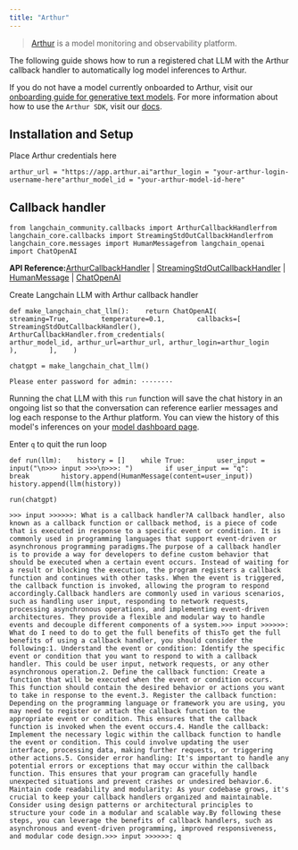 ```yaml
---
title: "Arthur"
---
```


> [Arthur](https://arthur.ai) is a model monitoring and observability platform.

The following guide shows how to run a registered chat LLM with the Arthur callback handler to automatically log model inferences to Arthur.

If you do not have a model currently onboarded to Arthur, visit our [onboarding guide for generative text models](https://docs.arthur.ai/user-guide/walkthroughs/model-onboarding/generative_text_onboarding.html). For more information about how to use the `Arthur SDK`, visit our [docs](https://docs.arthur.ai/).

## Installation and Setup

Place Arthur credentials here

```
arthur_url = "https://app.arthur.ai"arthur_login = "your-arthur-login-username-here"arthur_model_id = "your-arthur-model-id-here"
```

## Callback handler

```
from langchain_community.callbacks import ArthurCallbackHandlerfrom langchain_core.callbacks import StreamingStdOutCallbackHandlerfrom langchain_core.messages import HumanMessagefrom langchain_openai import ChatOpenAI
```

**API Reference:**[ArthurCallbackHandler](https://python.langchain.com/api_reference/community/callbacks/langchain_community.callbacks.arthur_callback.ArthurCallbackHandler.html) | [StreamingStdOutCallbackHandler](https://python.langchain.com/api_reference/core/callbacks/langchain_core.callbacks.streaming_stdout.StreamingStdOutCallbackHandler.html) | [HumanMessage](https://python.langchain.com/api_reference/core/messages/langchain_core.messages.human.HumanMessage.html) | [ChatOpenAI](https://python.langchain.com/api_reference/openai/chat_models/langchain_openai.chat_models.base.ChatOpenAI.html)

Create Langchain LLM with Arthur callback handler

```
def make_langchain_chat_llm():    return ChatOpenAI(        streaming=True,        temperature=0.1,        callbacks=[            StreamingStdOutCallbackHandler(),            ArthurCallbackHandler.from_credentials(                arthur_model_id, arthur_url=arthur_url, arthur_login=arthur_login            ),        ],    )
```

```
chatgpt = make_langchain_chat_llm()
```

```
Please enter password for admin: ········
```

Running the chat LLM with this `run` function will save the chat history in an ongoing list so that the conversation can reference earlier messages and log each response to the Arthur platform. You can view the history of this model's inferences on your [model dashboard page](https://app.arthur.ai/).

Enter `q` to quit the run loop

```
def run(llm):    history = []    while True:        user_input = input("\n>>> input >>>\n>>>: ")        if user_input == "q":            break        history.append(HumanMessage(content=user_input))        history.append(llm(history))
```

```
run(chatgpt)
```

```
>>> input >>>>>>: What is a callback handler?A callback handler, also known as a callback function or callback method, is a piece of code that is executed in response to a specific event or condition. It is commonly used in programming languages that support event-driven or asynchronous programming paradigms.The purpose of a callback handler is to provide a way for developers to define custom behavior that should be executed when a certain event occurs. Instead of waiting for a result or blocking the execution, the program registers a callback function and continues with other tasks. When the event is triggered, the callback function is invoked, allowing the program to respond accordingly.Callback handlers are commonly used in various scenarios, such as handling user input, responding to network requests, processing asynchronous operations, and implementing event-driven architectures. They provide a flexible and modular way to handle events and decouple different components of a system.>>> input >>>>>>: What do I need to do to get the full benefits of thisTo get the full benefits of using a callback handler, you should consider the following:1. Understand the event or condition: Identify the specific event or condition that you want to respond to with a callback handler. This could be user input, network requests, or any other asynchronous operation.2. Define the callback function: Create a function that will be executed when the event or condition occurs. This function should contain the desired behavior or actions you want to take in response to the event.3. Register the callback function: Depending on the programming language or framework you are using, you may need to register or attach the callback function to the appropriate event or condition. This ensures that the callback function is invoked when the event occurs.4. Handle the callback: Implement the necessary logic within the callback function to handle the event or condition. This could involve updating the user interface, processing data, making further requests, or triggering other actions.5. Consider error handling: It's important to handle any potential errors or exceptions that may occur within the callback function. This ensures that your program can gracefully handle unexpected situations and prevent crashes or undesired behavior.6. Maintain code readability and modularity: As your codebase grows, it's crucial to keep your callback handlers organized and maintainable. Consider using design patterns or architectural principles to structure your code in a modular and scalable way.By following these steps, you can leverage the benefits of callback handlers, such as asynchronous and event-driven programming, improved responsiveness, and modular code design.>>> input >>>>>>: q
```

